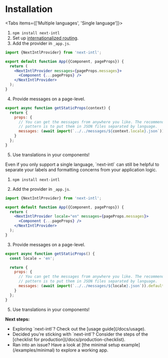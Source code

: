 
# Installation

<Tabs items={['Multiple languages', 'Single language']}>
<Tab>
1. `npm install next-intl`
2. Set up [internationalized routing](https://nextjs.org/docs/advanced-features/i18n-routing).
3. Add the provider in `_app.js`.

```jsx filename="_app.js"
import {NextIntlProvider} from 'next-intl';

export default function App({Component, pageProps}) {
  return (
    <NextIntlProvider messages={pageProps.messages}>
      <Component {...pageProps} />
    </NextIntlProvider>
  );
}
```

4. Provide messages on a page-level.

```js filename="pages/index.js"
export async function getStaticProps(context) {
  return {
    props: {
      // You can get the messages from anywhere you like. The recommended
      // pattern is to put them in JSON files separated by language.
      messages: (await import(`../../messages/${context.locale}.json`)).default
    }
  };
}
```

5. Use translations in your components!

</Tab>
<Tab>
Even if you only support a single language, `next-intl` can still be helpful to separate your labels and formatting concerns from your application logic.

1. `npm install next-intl`

2. Add the provider in `_app.js`.

```jsx filename="_app.js"
import {NextIntlProvider} from 'next-intl';

export default function App({Component, pageProps}) {
  return (
    <NextIntlProvider locale="en" messages={pageProps.messages}>
      <Component {...pageProps} />
    </NextIntlProvider>
  );
}
```

3. Provide messages on a page-level.

```js filename="pages/index.js"
export async function getStaticProps() {
  const locale = 'en';

  return {
    props: {
      // You can get the messages from anywhere you like. The recommended
      // pattern is to put them in JSON files separated by language.
      messages: (await import(`../../messages/${locale}.json`)).default
    }
  };
}
```

5. Use translations in your components!

</Tab>
</Tabs>

<Callout>

**Next steps:**

<ul className="list-disc ml-4">
  <li>Exploring `next-intl`? Check out the [usage guide](/docs/usage).</li>
  <li>
    Decided you're sticking with `next-intl`? Consider the steps of the
    [checklist for production](/docs/production-checklist).
  </li>
  <li>
    Ran into an issue? Have a look at [the minimal setup
    example](/examples/minimal) to explore a working app.
  </li>
</ul>

</Callout>
